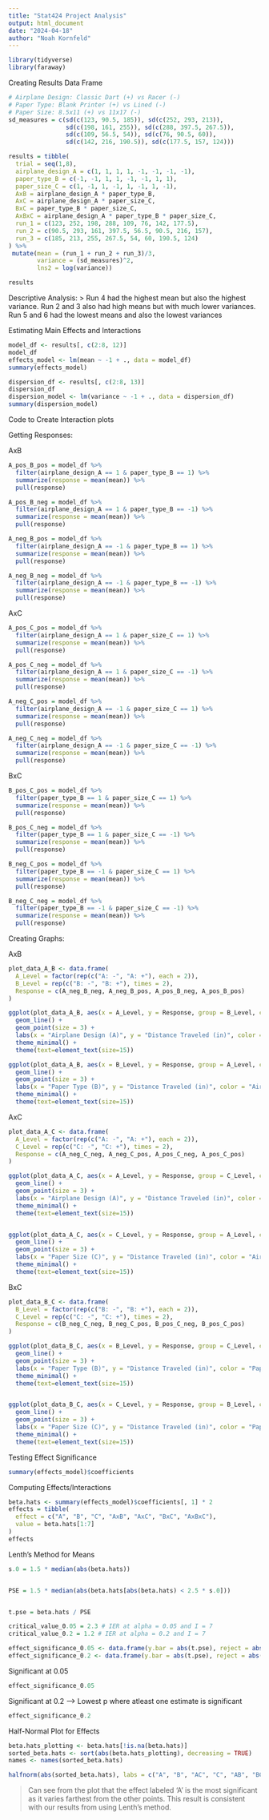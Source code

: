 ```yaml
---
title: "Stat424 Project Analysis"
output: html_document
date: "2024-04-18"
author: "Noah Kornfeld"
---
```


```r
library(tidyverse)
library(faraway)
```

Creating Results Data Frame
```r
# Airplane Design: Classic Dart (+) vs Racer (-)
# Paper Type: Blank Printer (+) vs Lined (-)
# Paper Size: 8.5x11 (+) vs 11x17 (-)
sd_measures = c(sd(c(123, 90.5, 185)), sd(c(252, 293, 213)),
                sd(c(198, 161, 255)), sd(c(288, 397.5, 267.5)), 
                sd(c(109, 56.5, 54)), sd(c(76, 90.5, 60)), 
                sd(c(142, 216, 190.5)), sd(c(177.5, 157, 124)))

results = tibble(
  trial = seq(1,8),
  airplane_design_A = c(1, 1, 1, 1, -1, -1, -1, -1),
  paper_type_B = c(-1, -1, 1, 1, -1, -1, 1, 1),
  paper_size_C = c(1, -1, 1, -1, 1, -1, 1, -1),
  AxB = airplane_design_A * paper_type_B,
  AxC = airplane_design_A * paper_size_C,
  BxC = paper_type_B * paper_size_C,
  AxBxC = airplane_design_A * paper_type_B * paper_size_C,
  run_1 = c(123, 252, 198, 288, 109, 76, 142, 177.5),
  run_2 = c(90.5, 293, 161, 397.5, 56.5, 90.5, 216, 157),
  run_3 = c(185, 213, 255, 267.5, 54, 60, 190.5, 124)
) %>% 
 mutate(mean = (run_1 + run_2 + run_3)/3, 
        variance = (sd_measures)^2,
        lns2 = log(variance))

results
```
Descriptive Analysis:
> Run 4 had the highest mean but also the highest variance. Run 2 and 3 also had high means but with much lower variances. Run 5 and 6 had the lowest means and also the lowest variances

Estimating Main Effects and Interactions 
```r
model_df <- results[, c(2:8, 12)]
model_df
effects_model <- lm(mean ~ -1 + ., data = model_df)
summary(effects_model)
```

```r
dispersion_df <- results[, c(2:8, 13)]
dispersion_df
dispersion_model <- lm(variance ~ -1 + ., data = dispersion_df)
summary(dispersion_model)
```



Code to Create Interaction plots

Getting Responses: 

AxB
```r
A_pos_B_pos = model_df %>% 
  filter(airplane_design_A == 1 & paper_type_B == 1) %>% 
  summarize(response = mean(mean)) %>% 
  pull(response)

A_pos_B_neg = model_df %>% 
  filter(airplane_design_A == 1 & paper_type_B == -1) %>% 
  summarize(response = mean(mean)) %>% 
  pull(response)

A_neg_B_pos = model_df %>% 
  filter(airplane_design_A == -1 & paper_type_B == 1) %>% 
  summarize(response = mean(mean)) %>% 
  pull(response)

A_neg_B_neg = model_df %>% 
  filter(airplane_design_A == -1 & paper_type_B == -1) %>% 
  summarize(response = mean(mean)) %>% 
  pull(response)
```

AxC
```r
A_pos_C_pos = model_df %>% 
  filter(airplane_design_A == 1 & paper_size_C == 1) %>% 
  summarize(response = mean(mean)) %>% 
  pull(response)

A_pos_C_neg = model_df %>% 
  filter(airplane_design_A == 1 & paper_size_C == -1) %>% 
  summarize(response = mean(mean)) %>% 
  pull(response)

A_neg_C_pos = model_df %>% 
  filter(airplane_design_A == -1 & paper_size_C == 1) %>% 
  summarize(response = mean(mean)) %>% 
  pull(response)

A_neg_C_neg = model_df %>% 
  filter(airplane_design_A == -1 & paper_size_C == -1) %>% 
  summarize(response = mean(mean)) %>% 
  pull(response)
```

BxC
```r
B_pos_C_pos = model_df %>% 
  filter(paper_type_B == 1 & paper_size_C == 1) %>% 
  summarize(response = mean(mean)) %>% 
  pull(response)

B_pos_C_neg = model_df %>% 
  filter(paper_type_B == 1 & paper_size_C == -1) %>% 
  summarize(response = mean(mean)) %>% 
  pull(response)

B_neg_C_pos = model_df %>% 
  filter(paper_type_B == -1 & paper_size_C == 1) %>% 
  summarize(response = mean(mean)) %>% 
  pull(response)

B_neg_C_neg = model_df %>% 
  filter(paper_type_B == -1 & paper_size_C == -1) %>% 
  summarize(response = mean(mean)) %>% 
  pull(response)
```

Creating Graphs:

AxB
```r
plot_data_A_B <- data.frame(
  A_Level = factor(rep(c("A: -", "A: +"), each = 2)),
  B_Level = rep(c("B: -", "B: +"), times = 2),
  Response = c(A_neg_B_neg, A_neg_B_pos, A_pos_B_neg, A_pos_B_pos)
)

ggplot(plot_data_A_B, aes(x = A_Level, y = Response, group = B_Level, color = B_Level)) +
  geom_line() +
  geom_point(size = 3) +
  labs(x = "Airplane Design (A)", y = "Distance Traveled (in)", color = "Paper Type (B)") +
  theme_minimal() +
  theme(text=element_text(size=15))

ggplot(plot_data_A_B, aes(x = B_Level, y = Response, group = A_Level, color = A_Level)) +
  geom_line() +
  geom_point(size = 3) +
  labs(x = "Paper Type (B)", y = "Distance Traveled (in)", color = "Airplane Design (A)") +
  theme_minimal() +
  theme(text=element_text(size=15))


```

AxC
```r
plot_data_A_C <- data.frame(
  A_Level = factor(rep(c("A: -", "A: +"), each = 2)),
  C_Level = rep(c("C: -", "C: +"), times = 2),
  Response = c(A_neg_C_neg, A_neg_C_pos, A_pos_C_neg, A_pos_C_pos)
)

ggplot(plot_data_A_C, aes(x = A_Level, y = Response, group = C_Level, color = C_Level)) +
  geom_line() +
  geom_point(size = 3) +
  labs(x = "Airplane Design (A)", y = "Distance Traveled (in)", color = "Paper Size (C)") +
  theme_minimal() +
  theme(text=element_text(size=15))


ggplot(plot_data_A_C, aes(x = C_Level, y = Response, group = A_Level, color = A_Level)) +
  geom_line() +
  geom_point(size = 3) +
  labs(x = "Paper Size (C)", y = "Distance Traveled (in)", color = "Airplane Design (A)") +
  theme_minimal() +
  theme(text=element_text(size=15))

```

BxC
```r
plot_data_B_C <- data.frame(
  B_Level = factor(rep(c("B: -", "B: +"), each = 2)),
  C_Level = rep(c("C: -", "C: +"), times = 2),
  Response = c(B_neg_C_neg, B_neg_C_pos, B_pos_C_neg, B_pos_C_pos)
)

ggplot(plot_data_B_C, aes(x = B_Level, y = Response, group = C_Level, color = C_Level)) +
  geom_line() +
  geom_point(size = 3) +
  labs(x = "Paper Type (B)", y = "Distance Traveled (in)", color = "Paper Size (C)") +
  theme_minimal() +
  theme(text=element_text(size=15))


ggplot(plot_data_B_C, aes(x = C_Level, y = Response, group = B_Level, color = B_Level)) +
  geom_line() +
  geom_point(size = 3) +
  labs(x = "Paper Size (C)", y = "Distance Traveled (in)", color = "Paper Type (B)") +
  theme_minimal() +
  theme(text=element_text(size=15))

```



Testing Effect Significance 
```r
summary(effects_model)$coefficients
```

Computing Effects/Interactions
```r
beta.hats <- summary(effects_model)$coefficients[, 1] * 2
effects = tibble(
  effect = c("A", "B", "C", "AxB", "AxC", "BxC", "AxBxC"),
  value = beta.hats[1:7]
)
effects

```

Lenth's Method for Means
```r
s.0 = 1.5 * median(abs(beta.hats))


PSE = 1.5 * median(abs(beta.hats[abs(beta.hats) < 2.5 * s.0]))


t.pse = beta.hats / PSE

critical_value_0.05 = 2.3 # IER at alpha = 0.05 and I = 7
critical_value_0.2 = 1.2 # IER at alpha = 0.2 and I = 7

effect_significance_0.05 <- data.frame(y.bar = abs(t.pse), reject = abs(t.pse) > critical_value_0.05)
effect_significance_0.2 <- data.frame(y.bar = abs(t.pse), reject = abs(t.pse) > critical_value_0.2)
```

Significant at 0.05 
```r
effect_significance_0.05
```

Significant at 0.2 --> Lowest p where atleast one estimate is significant
```r
effect_significance_0.2
```


Half-Normal Plot for Effects
```r
beta.hats_plotting <- beta.hats[!is.na(beta.hats)]
sorted_beta.hats <- sort(abs(beta.hats_plotting), decreasing = TRUE)
names <- names(sorted_beta.hats)

halfnorm(abs(sorted_beta.hats), labs = c("A", "B", "AC", "C", "AB", "BC", "ABC"), nlab = 7, ylab = "Location")
```
> Can see from the plot that the effect labeled 'A' is the most significant as it varies farthest from the other points. This result is consistent with our results from using Lenth's method. 
